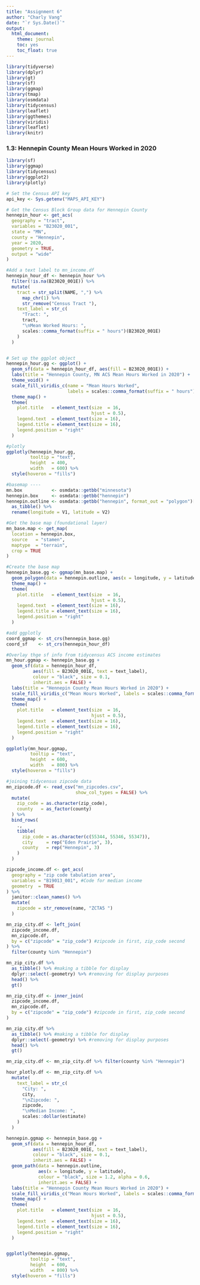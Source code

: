 ```yaml
---
title: "Assignment 6"
author: "Charly Vang"
date: "`r Sys.Date()`"
output:
  html_document:
    theme: journal
    toc: yes
    toc_float: true
---
```


```r
library(tidyverse)
library(dplyr)
library(gt)
library(sf)
library(ggmap)
library(tmap)
library(osmdata)
library(tidycensus)
library(leaflet)
library(ggthemes)
library(viridis)
library(leaflet)
library(knitr)


```

### 1.3: Hennepin County Mean Hours Worked in 2020

```r
library(sf)
library(ggmap)
library(tidycensus)
library(ggplot2)
library(plotly)

# Set the Census API key
api_key <- Sys.getenv("MAPS_API_KEY")

# Get the Census Block Group data for Hennepin County
hennepin_hour <- get_acs(
  geography = "tract",
  variables = "B23020_001",
  state = "MN",
  county = "Hennepin",
  year = 2020,
  geometry = TRUE,
  output = "wide"
)

#Add a text label to mn_income.df
hennepin_hour_df <- hennepin_hour %>%
  filter(!is.na(B23020_001E)) %>%
  mutate(
    tract = str_split(NAME, ",") %>%
      map_chr(1) %>%
      str_remove("Census Tract "),
    text_label = str_c(
      "Tract: ",
      tract,
      "\nMean Worked Hours: ",
      scales::comma_format(suffix = " hours")(B23020_001E)
    )
  )


# Set up the ggplot object
hennepin_hour.gg <- ggplot() + 
  geom_sf(data = hennepin_hour_df, aes(fill = B23020_001E)) + 
  labs(title = "Hennepin County, MN ACS Mean Hours Worked in 2020") + 
  theme_void() + 
  scale_fill_viridis_c(name = "Mean Hours Worked", 
                       labels = scales::comma_format(suffix = " hours")) +
  theme_map() +
  theme(
    plot.title   = element_text(size  = 16,
                                hjust = 0.5),
    legend.text  = element_text(size = 16),
    legend.title = element_text(size = 16),
    legend.position = "right"
  )

#plotly
ggplotly(hennepin_hour.gg,
         tooltip = "text",
         height  = 400,
         width   = 600) %>%
  style(hoveron = "fills")

#basemap ----
mn.box           <- osmdata::getbb("minnesota")
hennepin.box     <- osmdata::getbb("hennepin")
hennepin.outline <- osmdata::getbb("hennepin", format_out = "polygon")[[1]] %>%
  as_tibble() %>%
  rename(longitude = V1, latitude = V2)

#Get the base map (foundational layer)
mn_base.map <- get_map(
  location = hennepin.box,
  source   = "stamen",
  maptype  = "terrain",
  crop = TRUE
)

#Create the base map
hennepin_base.gg <- ggmap(mn_base.map) +
  geom_polygon(data = hennepin.outline, aes(x = longitude, y = latitude), colour = "black", size = 1.6, alpha = 0.1) +
  theme_map() +
  theme(
    plot.title   = element_text(size  = 16,
                                hjust = 0.5),
    legend.text  = element_text(size = 16),
    legend.title = element_text(size = 16),
    legend.position = "right"
  )

#add ggplotly
coord_ggmap <- st_crs(hennepin_base.gg) 
coord_sf    <- st_crs(hennepin_hour_df) 

#Overlay thge sf info from tidycensus ACS income estimates
mn_hour.ggmap <- hennepin_base.gg +  
  geom_sf(data = hennepin_hour_df, 
          aes(fill = B23020_001E, text = text_label),
          colour = "black", size = 0.1,
          inherit.aes = FALSE) + 
  labs(title = "Hennepin County Mean Hours Worked in 2020") + 
  scale_fill_viridis_c("Mean Hours Worked", labels = scales::comma_format(suffix = " hours")) +
  theme_map() +
  theme(
    plot.title   = element_text(size  = 16,
                                hjust = 0.5),
    legend.text  = element_text(size = 16),
    legend.title = element_text(size = 16),
    legend.position = "right"
  )

ggplotly(mn_hour.ggmap,
         tooltip = "text",
         height  = 600,
         width   = 800) %>%
  style(hoveron = "fills")

#joining tidycensus zipcode data
mn_zipcode.df <- read_csv("mn_zipcodes.csv",
                          show_col_types = FALSE) %>%
  mutate(
    zip_code = as.character(zip_code),
    county   = as_factor(county)
  ) %>%
  bind_rows(
    .,
    tibble(
      zip_code = as.character(c(55344, 55346, 55347)),
      city     = rep("Eden Prairie", 3),
      county   = rep("Hennepin", 3) 
    )
  )

zipcode_income.df <- get_acs(
  geography = "zip code tabulation area",
  variables = "B19013_001", #Code for median income
  geometry  = TRUE
) %>%
  janitor::clean_names() %>%
  mutate(
    zipcode = str_remove(name, "ZCTA5 ")
  )

mn_zip_city.df <- left_join(
  zipcode_income.df, 
  mn_zipcode.df, 
  by = c("zipcode" = "zip_code") #zipcode in first, zip_code second
) %>%
  filter(county %in% "Hennepin")

mn_zip_city.df %>%
  as_tibble() %>% #making a tibble for display
  dplyr::select(-geometry) %>% #removing for display purposes
  head() %>%
  gt()

mn_zip_city.df <- inner_join(
  zipcode_income.df,
  mn_zipcode.df,
  by = c("zipcode" = "zip_code") #zipcode in first, zip_code second
)

mn_zip_city.df %>%
  as_tibble() %>% #making a tibble for display
  dplyr::select(-geometry) %>% #removing for display purposes
  head() %>%
  gt()

mn_zip_city.df <- mn_zip_city.df %>% filter(county %in% "Hennepin")

hour_plotly.df <- mn_zip_city.df %>%
  mutate(
    text_label = str_c(
      "City: ",
      city,
      "\nZipcode: ",
      zipcode,
      "\nMedian Income: ",
      scales::dollar(estimate)
    )
  )

hennepin.ggmap <- hennepin_base.gg +  
  geom_sf(data = hennepin_hour_df, 
          aes(fill = B23020_001E, text = text_label),
          colour = "black", size = 0.1,
          inherit.aes = FALSE) + 
  geom_path(data = hennepin.outline,
            aes(x = longitude, y = latitude),
            colour = "black", size = 1.2, alpha = 0.6,
            inherit.aes = FALSE) + 
  labs(title = "Hennepin County Mean Hours Worked in 2020") + 
  scale_fill_viridis_c("Mean Hours Worked", labels = scales::comma_format(suffix = " hours")) +
  theme_map() +
  theme(
    plot.title   = element_text(size  = 16,
                                hjust = 0.5),
    legend.text  = element_text(size = 16),
    legend.title = element_text(size = 16),
    legend.position = "right"
  )


ggplotly(hennepin.ggmap,
         tooltip = "text",
         height  = 600,
         width   = 800) %>%
  style(hoveron = "fills")
```


